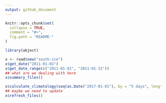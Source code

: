 ```yaml
---
output: github_document
---
```


<!-- README.md is generated from README.Rmd. Please edit that file -->

```r
knitr::opts_chunk$set(
  collapse = TRUE,
  comment = "#>",
  fig.path = "README-"
)
```


```r
library(abject)

x <- raad$new("south-ice")
x$get_date("2011-01-01")
x$get_date_range(c("2011-01-01", "2011-01-31"))
## what are we dealing with here
x$summary_files()

x$calculate_climatology(seq(as.Date("2017-01-01"), by = "5 days", length = 15))
## maybe we need to update
x$refresh_files()

```
